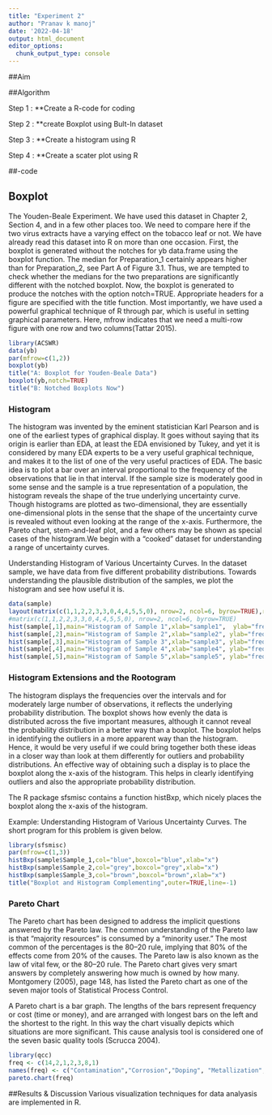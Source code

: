 ---
title: "Experiment 2"
author: "Pranav k manoj"
date: '2022-04-18'
output: html_document
editor_options: 
  chunk_output_type: console
---

##Aim


##Algorithm 

Step 1 : **Create a R-code for coding

Step 2 : **create Boxplot using Bult-In dataset

Step 3 : **Create a histogram using R

Step 4 : **Create a scater plot using R

##-code

## Boxplot
The Youden-Beale Experiment. We have used this dataset in Chapter 2, Section 4, and in a few other places too. We need to compare here if the two virus extracts have a varying effect on the tobacco leaf or not. We have already read this dataset into R on more than one occasion. First, the boxplot is generated without the notches for yb data.frame using the boxplot function. The median for Preparation_1 certainly appears higher than for Preparation_2, see Part A of Figure 3.1. Thus, we are tempted to check whether the medians for the two preparations are significantly different with the notched boxplot. Now, the boxplot is generated to produce the notches with the option notch=TRUE. Appropriate headers for a figure are specified with the title function. Most importantly, we have used a powerful graphical technique of R through par, which is useful in setting graphical parameters. Here, mfrow indicates that we need a multi-row figure with one row and two columns(Tattar 2015).

```{r}
library(ACSWR)
data(yb)
par(mfrow=c(1,2))
boxplot(yb)
title("A: Boxplot for Youden-Beale Data")
boxplot(yb,notch=TRUE)
title("B: Notched Boxplots Now")
```
### Histogram
The histogram was invented by the eminent statistician Karl Pearson and is one of the earliest types of graphical display. It goes without saying that its origin is earlier than EDA, at least the EDA envisioned by Tukey, and yet it is considered by many EDA experts to be a very useful graphical technique, and makes it to the list of one of the very useful practices of EDA. The basic idea is to plot a bar over an interval proportional to the frequency of the observations that lie in that interval. If the sample size is moderately good in some sense and the sample is a true representation of a population, the histogram reveals the shape of the true underlying uncertainty curve. Though histograms are plotted as two-dimensional, they are essentially one-dimensional plots in the sense that the shape of the uncertainty curve is revealed without even looking at the range of the x-axis. Furthermore, the Pareto chart, stem-and-leaf plot, and a few others may be shown as special cases of the histogram.We begin with a “cooked” dataset for understanding a range of uncertainty curves.

Understanding Histogram of Various Uncertainty Curves. In the dataset sample, we have data from five different probability distributions. Towards understanding the plausible distribution of the samples, we plot the histogram and see how useful it is.

```{r}
data(sample)
layout(matrix(c(1,1,2,2,3,3,0,4,4,5,5,0), nrow=2, ncol=6, byrow=TRUE),respect=FALSE)
#matrix(c(1,1,2,2,3,3,0,4,4,5,5,0), nrow=2, ncol=6, byrow=TRUE)
hist(sample[,1],main="Histogram of Sample 1",xlab="sample1",  ylab="frequency")
hist(sample[,2],main="Histogram of Sample 2",xlab="sample2", ylab="frequency")
hist(sample[,3],main="Histogram of Sample 3",xlab="sample3", ylab="frequency")
hist(sample[,4],main="Histogram of Sample 4",xlab="sample4", ylab="frequency")
hist(sample[,5],main="Histogram of Sample 5",xlab="sample5", ylab="frequency")
```
### Histogram Extensions and the Rootogram
The histogram displays the frequencies over the intervals and for moderately large number of observations, it reflects the underlying probability distribution. The boxplot shows how evenly the data is distributed across the five important measures, although it cannot reveal the probability distribution in a better way than a boxplot. The boxplot helps in identifying the outliers in a more apparent way than the histogram. Hence, it would be very useful if we could bring together both these ideas in a closer way than look at them differently for outliers and probability distributions. An effective way of obtaining such a display is to place the boxplot along the x-axis of the histogram. This helps in clearly identifying outliers and also the appropriate probability distribution.

The R package sfsmisc contains a function histBxp, which nicely places the boxplot along the x-axis of the histogram.

Example: Understanding Histogram of Various Uncertainty Curves. The short program for this problem is given below. 

```{r}
library(sfsmisc)
par(mfrow=c(1,3))
histBxp(sample$Sample_1,col="blue",boxcol="blue",xlab="x")
histBxp(sample$Sample_2,col="grey",boxcol="grey",xlab="x")
histBxp(sample$Sample_3,col="brown",boxcol="brown",xlab="x")
title("Boxplot and Histogram Complementing",outer=TRUE,line=-1)
```

### Pareto Chart

The Pareto chart has been designed to address the implicit questions answered by the Pareto law. The common understanding of the Pareto law is that “majority resources” is consumed by a “minority user.” The most common of the percentages is the 80–20 rule, implying that 80% of the effects come from 20% of the causes. The Pareto law is also known as the law of vital few, or the 80–20 rule. The Pareto chart gives very smart answers by completely answering how much is owned by how many. Montgomery (2005), page 148, has listed the Pareto chart as one of the seven major tools of Statistical Process Control.

A Pareto chart is a bar graph. The lengths of the bars represent frequency or cost (time or money), and are arranged with longest bars on the left and the shortest to the right. In this way the chart visually depicts which situations are more significant. This cause analysis tool is considered one of the seven basic quality tools (Scrucca 2004).

```{r}
library(qcc)
freq <- c(14,2,1,2,3,8,1)
names(freq) <- c("Contamination","Corrosion","Doping", "Metallization", "Miscellaneous", "Oxide Effect","Silicon Effect")
pareto.chart(freq)
```



##Results & Discussion
Various visualization techniques for data 
analyasis are implemented in R.